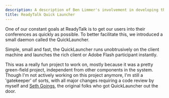 ```yaml
---
description: A description of Ben Limmer's involvement in developing the ReadyTalk QuickLauncher Product
title: ReadyTalk Quick Launcher
---
```



One of our constant goals at ReadyTalk is to get our users into their conferences as quickly as possible. To better
facilitate this, we introduced a small daemon called the QuickLauncher.

Simple, small and fast, the QuickLauncher runs unobtrusively on the client machine and launches the rich client or Adobe
Flash participant instantly.

<MdxImage src={quicklauncher} alt="Screenshot of the ReadyTalk QuickLauncher" />

This was a really fun project to work on, mostly because it was a pretty green-field project, independent from other
components in the system. Though I'm not actively working on this project anymore, I'm still a 'gatekeeper' of sorts,
with all major changes requiring a code review by myself and [Seth Goings](https://x.com/sethgoings), the original folks
who got QuickLauncher out the door.
